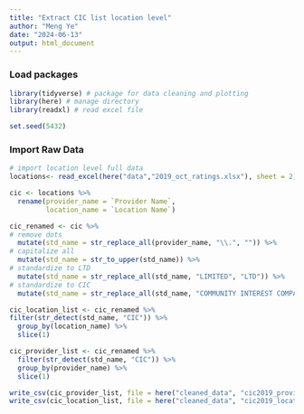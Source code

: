 ```yaml
---
title: "Extract CIC list location level"
author: "Meng Ye"
date: "2024-06-13"
output: html_document
---
```


### Load packages 

```r
library(tidyverse) # package for data cleaning and plotting
library(here) # manage directory
library(readxl) # read excel file

set.seed(5432)
```


### Import Raw Data 


```r
# import location level full data
locations<- read_excel(here("data","2019_oct_ratings.xlsx"), sheet = 2)
```



```r
cic <- locations %>% 
  rename(provider_name = `Provider Name`,
         location_name = `Location Name`) 
```


```r
cic_renamed <- cic %>% 
# remove dots
  mutate(std_name = str_replace_all(provider_name, "\\.", "")) %>% 
# capitalize all
  mutate(std_name = str_to_upper(std_name)) %>%
# standardize to LTD
  mutate(std_name = str_replace_all(std_name, "LIMITED", "LTD")) %>% 
# standardize to CIC
  mutate(std_name = str_replace_all(std_name, "COMMUNITY INTEREST COMPANY", "CIC"))
```


```r
cic_location_list <- cic_renamed %>% 
filter(str_detect(std_name, "CIC")) %>%
  group_by(location_name) %>%
  slice(1)
```


```r
cic_provider_list <- cic_renamed %>%
  filter(str_detect(std_name, "CIC")) %>%
  group_by(provider_name) %>%
  slice(1)
```



```r
write_csv(cic_provider_list, file = here("cleaned_data", "cic2019_provider.csv"))
write_csv(cic_location_list, file = here("cleaned_data", "cic2019_location.csv"))
```



